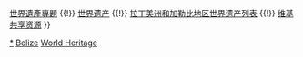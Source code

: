 {{Navbox
|name  = 貝里斯世界遺產
|title = {{BLZ}}[[世界遗产]]
|state = autocollapse
|image = {{location map+ |Belize |caption= |places=
<!-- 自然遺產 /-->
             {{location map~ |Belize |label=764 |position= |link=伯利兹堡礁 |mark=Green 00ff00 pog.svg 
                |lat_deg=16 |lat_min=45 |lat_sec=0 |lat_dir=N
                |lon_deg=87 |lon_min=13 |lon_sec=30 |lon_dir=W
             }}
         }}

|basestyle  = background:#D1E5F2;
|titlestyle = background-color: #B5D8EF
|belowstyle = font-size:85%;

|group2 = 文化遺產
|list2  = 

|group1 = 自然遺產
|list1  = <div>
{{nowrap|{{colortext|764|c=limegreen}}{{smallsup|†}}：[[伯利兹堡礁|伯利兹堡礁保護區]]}}{{nowrap|（共7處）}}
</div>

|group3 = 複合遺產
|list3  =

|below = 「†」瀕危。<br/>[[Portal:世界遗产|世界遺產主題首頁]] {{!}} [[WikiProject:世界遗产|世界遺產專題]] {{!}} [[世界遗产]] {{!}} [[拉丁美洲和加勒比地区世界遗产列表]] {{!}} [[:Commons:Category:World Heritage Sites in Belize|维基共享资源]]
}}
<noinclude>
{{collapsible option}}
[[Category:貝里斯世界遺產|*]]
[[Category:拉丁美洲和加勒比地區世界遺產模板|Belize]]
[[Category:貝里斯模板|World Heritage]]
</noinclude>